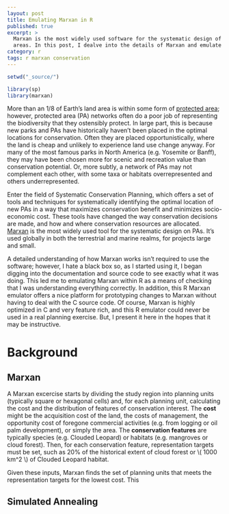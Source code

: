```yaml
---
layout: post
title: Emulating Marxan in R
published: true
excerpt: >
  Marxan is the most widely used software for the systematic design of protected
  areas. In this post, I dealve into the details of Marxan and emulate it in R.
category: r
tags: r marxan conservation
---
```


```r
setwd("_source/")
```

```r
library(sp)
library(marxan)
```

More than an 1/8 of Earth's land area is within some form of [protected area](https://en.wikipedia.org/wiki/Protected_area); however, protected area (PA) networks often do a poor job of representing the biodiversity that they ostensibly protect. In large part, this is because new parks and PAs have historically haven't been placed in the optimal locations for conservation. Often they are placed opportunistically, where the land is cheap and unlikely to experience land use change anyway. For many of the most famous parks in North America (e.g. Yosemite or Banff), they may have been chosen more for scenic and recreation value than conservation potential. Or, more subtly, a network of PAs may not complement each other, with some taxa or habitats overrepresented and others underrepresented.

Enter the field of Systematic Conservation Planning, which offers a set of tools and techniques for systematically identifying the optimal location of new PAs in a way that maximizes conservation benefit and minimizes socio-economic cost. These tools have changed the way conservation decisions are made, and how and where conservation resources are allocated. [Marxan](http://uq.edu.au/marxan/) is the most widely used tool for the systematic design on PAs. It's used globally in both the terrestrial and marine realms, for projects large and small.

A detailed understanding of how Marxan works isn't required to use the software; however, I hate a black box so, as I started using it, I began digging into the documentation and source code to see exactly what it was doing. This led me to emulating Marxan within R as a means of checking that I was understanding everything correctly. In addition, this R Marxan emulator offers a nice platform for prototyping changes to Marxan without having to deal with the C source code. Of course, Marxan is highly optimized in C and very feature rich, and this R emulator could never be used in a real planning exercise. But, I present it here in the hopes that it may be instructive.

# Background

## Marxan

A Marxan excercise starts by dividing the study region into planning units (typically square or hexagonal cells) and, for each planning unit, calculating the cost and the distribution of features of conservation interest. The **cost** might be the acquisition cost of the land, the costs of management, the opportunity cost of foregone commercial activities (e.g. from logging or oil palm development), or simply the area. The **conservation features** are typically species (e.g. Clouded Leopard) or habitats (e.g. mangroves or cloud forest). Then, for each conservation feature, representation targets must be set, such as 20% of the historical extent of cloud forest or \\(  1000 km^2 \\) of Clouded Leopard habitat.

Given these inputs, Marxan finds the set of planning units that meets the representation targets for the lowest cost. This 

## Simulated Annealing